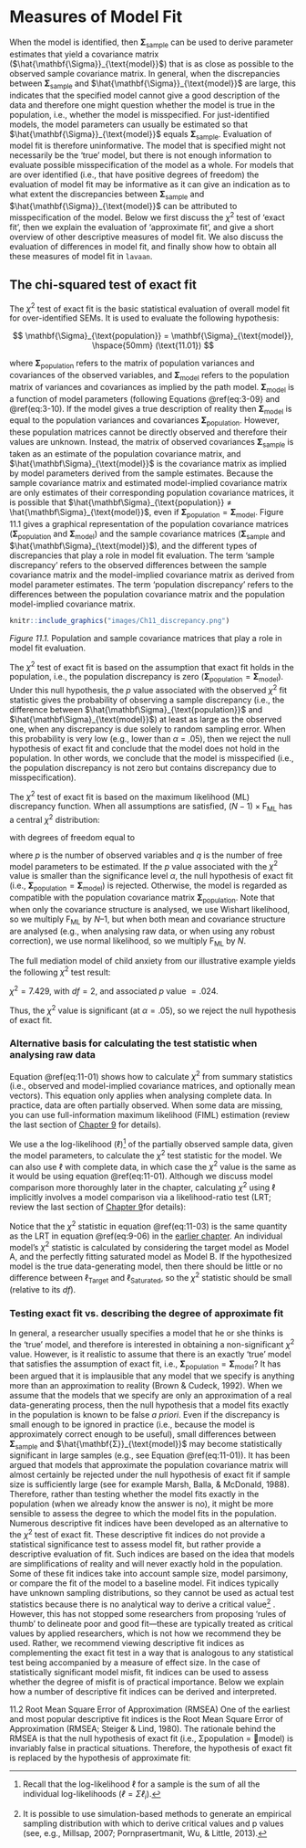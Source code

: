 # Measures of Model Fit {#ch11}

When the model is identified, then $\mathbf{\Sigma}_\text{sample}$ can be used to derive parameter estimates that yield a covariance matrix ($\hat{\mathbf{\Sigma}}_{\text{model}}$) that is as close as possible to the observed sample covariance matrix. In general, when the discrepancies between $\mathbf{\Sigma}_\text{sample}$ and $\hat{\mathbf{\Sigma}}_{\text{model}}$ are large, this indicates that the specified model cannot give a good description of the data and therefore one might question whether the model is true in the population, i.e., whether the model is misspecified. For just-identified models, the model parameters can usually be estimated so that $\hat{\mathbf{\Sigma}}_{\text{model}}$ equals $\mathbf{\Sigma}_\text{sample}$. Evaluation of model fit is therefore uninformative. The model that is specified might not necessarily be the ‘true’ model, but there is not enough information to evaluate possible misspecification of the model as a whole. For models that are over identified (i.e., that have positive degrees of freedom) the evaluation of model fit may be informative as it can give an indication as to what extent the discrepancies between $\mathbf{\Sigma}_\text{sample}$ and $\hat{\mathbf{\Sigma}}_{\text{model}}$ can be attributed to misspecification of the model. Below we first discuss the $χ^2$ test of ‘exact fit’, then we explain the evaluation of ‘approximate fit’, and give a short overview of other descriptive measures of model fit. We also discuss the evaluation of differences in model fit, and finally show how to obtain all these measures of model fit in `lavaan`.

## The chi-squared test of exact fit
The $χ^2$ test of exact fit is the basic statistical evaluation of overall model fit for over-identified SEMs. It is used to evaluate the following hypothesis:

$$
\mathbf{\Sigma}_{\text{population}} = \mathbf{\Sigma}_{\text{model}}, \hspace{50mm} (\text{11.01})
$$

where $\mathbf\Sigma_{\text{population}}$ refers to the matrix of population variances and covariances of the observed variables, and $\mathbf\Sigma_{\text{model}}$ refers to the population matrix of variances and covariances as implied by the path model. $\mathbf\Sigma_{\text{model}}$ is a function of model parameters (following Equations \@ref(eq:3-09} and \@ref(eq:3-10). If the model gives a true description of reality then $\mathbf\Sigma_{\text{model}}$ is equal to the population variances and covariances $\mathbf\Sigma_{\text{population}}$. However, these population matrices cannot be directly observed and therefore their values are unknown. Instead, the matrix of observed covariances $\mathbf\Sigma_{\text{sample}}$ is taken as an estimate of the population covariance matrix, and $\hat{\mathbf\Sigma}_{\text{model}}$ is the covariance matrix as implied by model parameters derived from the sample estimates. Because the sample covariance matrix and estimated model-implied covariance matrix are only estimates of their corresponding population covariance matrices, it is possible that $\hat{\mathbf\Sigma}_{\text{population}} ≠ \hat{\mathbf\Sigma}_{\text{model}}$, even if $\mathbf\Sigma_{\text{population}} = \mathbf\Sigma_{\text{model}}$. Figure 11.1 gives a graphical representation of the population covariance matrices ($\mathbf\Sigma_{\text{population}}$ and $\mathbf\Sigma_{\text{model}}$) and the sample covariance matrices ($\mathbf\Sigma_{\text{sample}}$ and $\hat{\mathbf\Sigma}_{\text{model}}$), and the different types of discrepancies that play a role in model fit evaluation. The term ‘sample discrepancy’ refers to the observed differences between the sample covariance matrix and the model-implied covariance matrix as derived from model parameter estimates. The term ‘population discrepancy’ refers to the differences between the population covariance matrix and the population model-implied covariance matrix. 

```r

knitr::include_graphics("images/Ch11_discrepancy.png")
```
*Figure 11.1.* Population and sample covariance matrices that play a role in model fit evaluation.

The $χ^2$ test of exact fit is based on the assumption that exact fit holds in the population, i.e., the population discrepancy is zero ($\mathbf{\Sigma}_{\text{population}} = \mathbf{\Sigma}_{\text{model}}$).  Under this null hypothesis, the $p$ value associated with the observed $χ^2$ fit statistic gives the probability of observing a sample discrepancy (i.e., the difference between $\hat{\mathbf\Sigma}_{\text{population}}$ and $\hat{\mathbf\Sigma}_{\text{model}}$) at least as large as the observed one, when any discrepancy is due solely to random sampling error. When this probability is very low (e.g., lower than $α$ = .05), then we reject the null hypothesis of exact fit and conclude that the model does not hold in the population. In other words, we conclude that the model is misspecified (i.e., the population discrepancy is not zero but contains discrepancy due to misspecification).

The $χ^2$ test of exact fit is based on the maximum likelihood (ML) discrepancy function. When all assumptions are satisfied, $(N − 1) × \text{F}_{\text{ML}}$ has a central $χ^2$ distribution:

```{=tex}
\begin{equation}
\chi^2 = (N-1) \times \text{F}_\text{ML}
(\#eq:11-01)
\end{equation}
```

with degrees of freedom equal to

```{=tex}
\begin{equation}
df = ½ \hspace{1mm}(p \hspace{1mm} (p + 1)) - q
(\#eq:11-02)
\end{equation}
```

where $p$ is the number of observed variables and $q$ is the number of free model parameters to be estimated. If the $p$ value associated with the $χ^2$ value is smaller than the significance level $α$, the null hypothesis of exact fit (i.e., $\mathbf{\Sigma}_{\text{population}} = \mathbf{\Sigma}_{\text{model}}$) is rejected. Otherwise, the model is regarded as compatible with the population covariance matrix $\mathbf{\Sigma}_{\text{population}}$.  Note that when only the covariance structure is analysed, we use Wishart likelihood, so we multiply $\text{F}_{\text{ML}}$ by $N – 1$, but when both mean and covariance structure are analysed (e.g., when analysing raw data, or when using any robust correction), we use normal likelihood, so we multiply $\text{F}_{\text{ML}}$ by $N$.

The full mediation model of child anxiety from our illustrative example yields the following $χ^2$ test result:

$χ^2 = 7.429$, with $df = 2$, and associated $p$ value $= .024$.

Thus, the $χ^2$ value is significant (at $α = .05$), so we reject the null hypothesis of exact fit. 

### Alternative basis for calculating the test statistic when analysing raw data 
Equation \@ref(eq:11-01) shows how to calculate $χ^2$ from summary statistics (i.e., observed and model-implied covariance matrices, and optionally mean vectors).  This equation only applies when analysing complete data. In practice, data are often partially observed. When some data are missing, you can use full-information maximum likelihood (FIML) estimation (review the last section of [Chapter 9](#ch9) for details).

We use a the log-likelihood ($\ell$)^[Recall that the log-likelihood $\ell$ for a sample is the sum of all the individual log-likelihoods ($ℓ = Σℓ_i$).]  of the partially observed sample data, given the model parameters, to calculate the $χ^2$ test statistic for the model.  We can also use $\ell$ with complete data, in which case the $χ^2$ value is the same as it would be using equation \@ref(eq:11-01).  Although we discuss model comparison more thoroughly later in the chapter, calculating $χ^2$ using $\ell$ implicitly involves a model comparison via a likelihood-ratio test (LRT; review the last section of [Chapter 9](#ch9)for details):

```{=tex}
\begin{equation}
\chi^2 = -2 \times (\ell_{\text{A}} - \ell_{\text{B}}) = -2 \ell_{\text{A}}(-2\ell_{\text{B}})
(\#eq:11-03)
\end{equation}
```

Notice that the $χ^2$ statistic in equation \@ref(eq:11-03) is the same quantity as the LRT in equation \@ref(eq:9-06) in the [earlier chapter](#ch9).  An individual model’s $χ^2$ statistic is calculated by considering the target model as Model A, and the perfectly fitting saturated model as Model B.  If the hypothesized model is the true data-generating model, then there should be little or no difference between $\ell_{\text{Target}}$ and $\ell_{\text{Saturated}}$, so the $χ^2$ statistic should be small (relative to its $df$).

### Testing exact fit vs. describing the degree of approximate fit
In general, a researcher usually specifies a model that he or she thinks is the ‘true’ model, and therefore is interested in obtaining a non-significant $χ^2$ value. However, is it realistic to assume that there is an exactly ‘true’ model that satisfies the assumption of exact fit, i.e., $\mathbf{\Sigma}_{\text{population}} = \mathbf{\Sigma}_{\text{model}}$? It has been argued that it is implausible that any model that we specify is anything more than an approximation to reality (Brown & Cudeck, 1992). When we assume that the models that we specify are only an approximation of a real data-generating process, then the null hypothesis that a model fits exactly in the population is known to be false *a priori*. Even if the discrepancy is small enough to be ignored in practice (i.e., because the model is approximately correct enough to be useful), small differences between $\mathbf\Sigma_{\text{sample}}$ and $\hat{\mathbf{Σ}}_{\text{model}}$ may become statistically significant in large samples (e.g., see Equation \@ref(eq:11-01)). It has been argued that models that approximate the population covariance matrix will almost certainly be rejected under the null hypothesis of exact fit if sample size is sufficiently large (see for example Marsh, Balla, & McDonald, 1988). 
Therefore, rather than testing whether the model fits exactly in the population (when we already know the answer is no), it might be more sensible to assess the degree to which the model fits in the population. Numerous descriptive fit indices have been developed as an alternative to the $χ^2$ test of exact fit. These descriptive fit indices do not provide a statistical significance test to assess model fit, but rather provide a descriptive evaluation of fit. Such indices are based on the idea that models are simplifications of reality and will never exactly hold in the population. Some of these fit indices take into account sample size, model parsimony, or compare the fit of the model to a baseline model. Fit indices typically have unknown sampling distributions, so they cannot be used as actual test statistics because there is no analytical way to derive a critical value^[It is possible to use simulation-based methods to generate an empirical sampling distribution with which to derive critical values and p values (see, e.g., Millsap, 2007; Pornprasertmanit, Wu, & Little, 2013).] . However, this has not stopped some researchers from proposing ‘rules of thumb’ to delineate poor and good fit—these are typically treated as critical values by applied researchers, which is not how we recommend they be used.  Rather, we recommend viewing descriptive fit indices as complementing the exact fit test in a way that is analogous to any statistical test being accompanied by a measure of effect size.  In the case of statistically significant model misfit, fit indices can be used to assess whether the degree of misfit is of practical importance. Below we explain how a number of descriptive fit indices can be derived and interpreted. 

11.2 Root Mean Square Error of Approximation (RMSEA)
One of the earliest and most popular descriptive fit indices is the Root Mean Square Error of Approximation (RMSEA; Steiger & Lind, 1980). The rationale behind the RMSEA is that the null hypothesis of exact fit (i.e., Σpopulation = model) is invariably false in practical situations. Therefore, the hypothesis of exact fit is replaced by the hypothesis of approximate fit:
